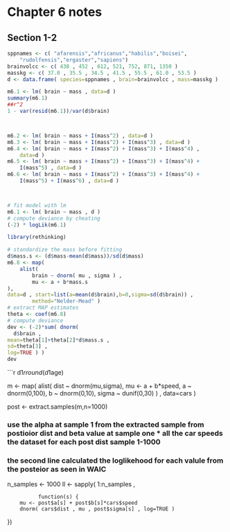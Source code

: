 Chapter 6 notes
========================================================

## Section 1-2

```r
sppnames <- c( "afarensis","africanus","habilis","boisei",
    "rudolfensis","ergaster","sapiens")
brainvolcc <- c( 438 , 452 , 612, 521, 752, 871, 1350 )
masskg <- c( 37.0 , 35.5 , 34.5 , 41.5 , 55.5 , 61.0 , 53.5 )
d <- data.frame( species=sppnames , brain=brainvolcc , mass=masskg )

m6.1 <- lm( brain ~ mass , data=d )
summary(m6.1)
##r^2
1 - var(resid(m6.1))/var(d$brain)



m6.2 <- lm( brain ~ mass + I(mass^2) , data=d )
m6.3 <- lm( brain ~ mass + I(mass^2) + I(mass^3) , data=d )
m6.4 <- lm( brain ~ mass + I(mass^2) + I(mass^3) + I(mass^4) ,
    data=d )
m6.5 <- lm( brain ~ mass + I(mass^2) + I(mass^3) + I(mass^4) +
    I(mass^5) , data=d )
m6.6 <- lm( brain ~ mass + I(mass^2) + I(mass^3) + I(mass^4) +
    I(mass^5) + I(mass^6) , data=d )



# fit model with lm
m6.1 <- lm( brain ~ mass , d )
# compute deviance by cheating
(-2) * logLik(m6.1)

library(rethinking)

# standardize the mass before fitting
d$mass.s <- (d$mass-mean(d$mass))/sd(d$mass)
m6.8 <- map(
    alist(
        brain ~ dnorm( mu , sigma ) ,
        mu <- a + b*mass.s
),
data=d , start=list(a=mean(d$brain),b=0,sigma=sd(d$brain)) ,
        method="Nelder-Mead" )
# extract MAP estimates
theta <- coef(m6.8)
# compute deviance
dev <- (-2)*sum( dnorm(
  d$brain ,
mean=theta[1]+theta[2]*d$mass.s ,
sd=theta[3] ,
log=TRUE ) )
dev

```

```r

d1$rround(d1$age)

m <- map(
    alist(
        dist ~ dnorm(mu,sigma),
        mu <- a + b*speed,
        a ~ dnorm(0,100),
        b ~ dnorm(0,10),
        sigma ~ dunif(0,30)
    ) , data=cars )

post <- extract.samples(m,n=1000)


### use the alpha at sample 1 from the extracted sample from postioior dist and   beta value at sample one * all the car speeds the dataset for each post dist sample 1-1000
### the second line calculated the loglikehood for each valule from the posteior as seen in WAIC
n_samples <- 1000
ll <- sapply( 1:n_samples ,
    
              function(s) {
        mu <- post$a[s] + post$b[s]*cars$speed
        dnorm( cars$dist , mu , post$sigma[s] , log=TRUE )
})


